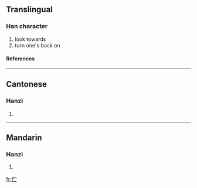 {{see|佇}}

==Translingual==
===Han character===
{{Han char|rn=9|rad=人|as=04|sn=6|four=|canj=人十一 (OJM)}}
# look towards
# turn one's back on
====References====
{{Han ref|kx=0096.121|hdz=10126.050|uh=4F2B|ud=20267}}
----
==Cantonese==
===Hanzi===
{{yue-hanzi|jyut=|y=chyu5}}
# {{defn|Cantonese}}
----
==Mandarin==
===Hanzi===
{{cmn-hanzi|tra=佇|pin=[[bà]] (ba4), [[bǎi]] (bai3), [[zhù]] (zhu4)|wg=pa<sup>4</sup>, pai<sup>3</sup>, chu<sup>4</sup>}}
# {{defn|Mandarin}}




[[fr:伫]]